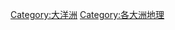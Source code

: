 {{Commons cat|Geography of Oceania}}

{{DEFAULTSORT:③劃⼤部大洋洲}}
[[Category:大洋洲|Category:大洋洲]]
[[Category:各大洲地理|Category:各大洲地理]]